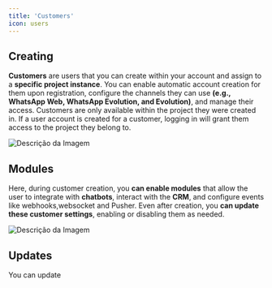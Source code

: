 ```yaml
---
title: 'Customers'
icon: users
---
```


## **Creating**
**Customers** are users that you can create within your account and assign to a **specific project instance**. You can enable automatic account creation for them upon registration, configure the channels they can use **(e.g., WhatsApp Web, WhatsApp Evolution, and Evolution)**, and manage their access. Customers are only available within the project they were created in. If a user account is created for a customer, logging in will grant them access to the project they belong to.

<img src="/images/projects/customersadd.png" alt="Descrição da Imagem"  />

## **Modules**

Here, during customer creation, you **can enable modules** that allow the user to integrate with **chatbots**, interact with the **CRM**, and configure events like webhooks,websocket and Pusher. Even after creation, you **can update these customer settings**, enabling or disabling them as needed.

<img src="/images/projects/modulesavailable.png" alt="Descrição da Imagem"  />

## **Updates**

You can update 